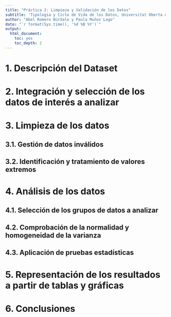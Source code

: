 ```yaml
---
title: "Práctica 2: Limpieza y Validación de los Datos"
subtitle: 'Tipología y Ciclo de Vida de los Datos, Universitat Oberta de Catalunya'
author: "Abel Romero Búrdalo y Paula Muñoz Lago"
date: "`r format(Sys.time(), '%d %B %Y')`"
output: 
  html_document:
    toc: yes
    toc_depth: 2
---
```


# 1. Descripción del Dataset

# 2. Integración y selección de los datos de interés a analizar

# 3. Limpieza de los datos

## 3.1. Gestión de datos inválidos

## 3.2. Identificación y tratamiento de valores extremos

# 4. Análisis de los datos

## 4.1. Selección de los grupos de datos a analizar

## 4.2. Comprobación de la normalidad y homogeneidad de la varianza

## 4.3. Aplicación de pruebas estadísticas

# 5. Representación de los resultados a partir de tablas y gráficas

# 6. Conclusiones